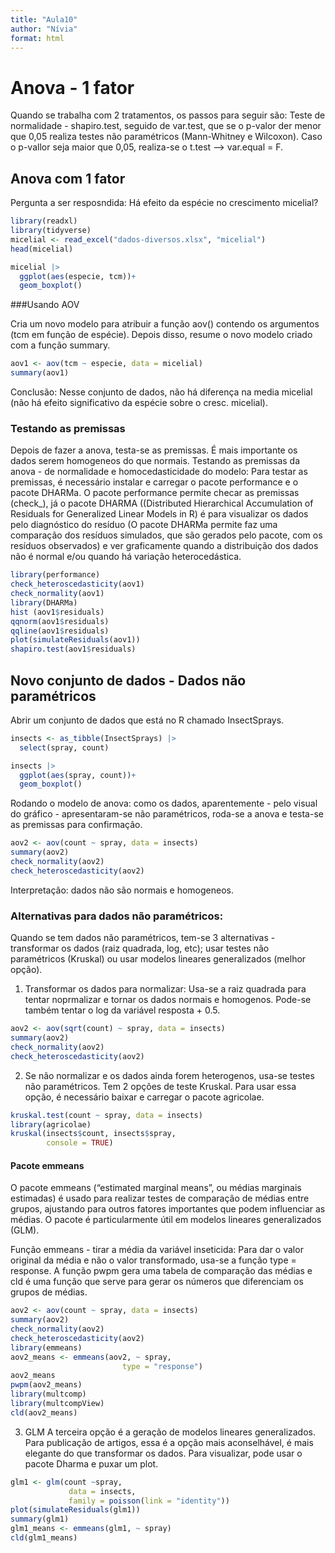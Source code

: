 ```yaml
---
title: "Aula10"
author: "Nívia"
format: html
---
```


# Anova - 1 fator

Quando se trabalha com 2 tratamentos, os passos para seguir são: Teste de normalidade - shapiro.test, seguido de var.test, que se o p-valor der menor que 0,05 realiza testes não paramétricos (Mann-Whitney e Wilcoxon). Caso o p-vallor seja maior que 0,05, realiza-se o t.test ----\> var.equal = F.

## Anova com 1 fator

Pergunta a ser resposndida: Há efeito da espécie no crescimento micelial?

```r
library(readxl)
library(tidyverse)
micelial <- read_excel("dados-diversos.xlsx", "micelial")
head(micelial)

```

```r
micelial |>
  ggplot(aes(especie, tcm))+
  geom_boxplot()
```

###Usando AOV

Cria um novo modelo para atribuir a função aov() contendo os argumentos (tcm em função de espécie). Depois disso, resume o novo modelo criado com a função summary.

```r
aov1 <- aov(tcm ~ especie, data = micelial)
summary(aov1)
```

Conclusão: Nesse conjunto de dados, não há diferença na media micelial (não há efeito significativo da espécie sobre o cresc. micelial).

### Testando as premissas

Depois de fazer a anova, testa-se as premissas. É mais importante os dados serem homogeneos do que normais. Testando as premissas da anova - de normalidade e homocedasticidade do modelo: Para testar as premissas, é necessário instalar e carregar o pacote performance e o pacote DHARMa. O pacote performance permite checar as premissas (check\_), já o pacote DHARMA ((Distributed Hierarchical Accumulation of Residuals for Generalized Linear Models in R) é para visualizar os dados pelo diagnóstico do resíduo (O pacote DHARMa permite faz uma comparação dos resíduos simulados, que são gerados pelo pacote, com os resíduos observados) e ver graficamente quando a distribuição dos dados não é normal e/ou quando há variação heterocedástica.

```r
library(performance)
check_heteroscedasticity(aov1)
check_normality(aov1)
library(DHARMa)
hist (aov1$residuals)
qqnorm(aov1$residuals)
qqline(aov1$residuals)
plot(simulateResiduals(aov1))
shapiro.test(aov1$residuals)
```

## Novo conjunto de dados - Dados não paramétricos

Abrir um conjunto de dados que está no R chamado InsectSprays.

```r
insects <- as_tibble(InsectSprays) |>
  select(spray, count)
```

```r
insects |>
  ggplot(aes(spray, count))+
  geom_boxplot()
```

Rodando o modelo de anova: como os dados, aparentemente - pelo visual do gráfico - apresentaram-se não paramétricos, roda-se a anova e testa-se as premissas para confirmação.

```r
aov2 <- aov(count ~ spray, data = insects)
summary(aov2)
check_normality(aov2)
check_heteroscedasticity(aov2)
```

Interpretação: dados não são normais e homogeneos.

### Alternativas para dados não paramétricos:

Quando se tem dados não paramétricos, tem-se 3 alternativas - transformar os dados (raiz quadrada, log, etc); usar testes não paramétricos (Kruskal) ou usar modelos lineares generalizados (melhor opção).

1.  Transformar os dados para normalizar: Usa-se a raiz quadrada para tentar noprmalizar e tornar os dados normais e homogenos. Pode-se também tentar o log da variável resposta + 0.5.

```r
aov2 <- aov(sqrt(count) ~ spray, data = insects)
summary(aov2)
check_normality(aov2)
check_heteroscedasticity(aov2)
```

2.  Se não normalizar e os dados ainda forem heterogenos, usa-se testes não paramétricos. Tem 2 opções de teste Kruskal. Para usar essa opção, é necessário baixar e carregar o pacote agricolae.

```r
kruskal.test(count ~ spray, data = insects)
library(agricolae)
kruskal(insects$count, insects$spray, 
        console = TRUE)
```

#### Pacote emmeans

O pacote emmeans ("estimated marginal means", ou médias marginais estimadas) é usado para realizar testes de comparação de médias entre grupos, ajustando para outros fatores importantes que podem influenciar as médias. O pacote é particularmente útil em modelos lineares generalizados (GLM).

Função emmeans - tirar a média da variável inseticida: Para dar o valor original da média e não o valor transformado, usa-se a função type = response. A função pwpm gera uma tabela de comparação das médias e cld é uma função que serve para gerar os números que diferenciam os grupos de médias.

```r
aov2 <- aov(count ~ spray, data = insects)
summary(aov2)
check_normality(aov2)
check_heteroscedasticity(aov2)
library(emmeans)
aov2_means <- emmeans(aov2, ~ spray,
                         type = "response")
aov2_means
pwpm(aov2_means)
library(multcomp)
library(multcompView)
cld(aov2_means)
```

3.  GLM A terceira opção é a geração de modelos lineares generalizados. Para publicação de artigos, essa é a opção mais aconselhável, é mais elegante do que transformar os dados. Para visualizar, pode usar o pacote Dharma e puxar um plot.

```r
glm1 <- glm(count ~spray,
             data = insects,
             family = poisson(link = "identity"))
plot(simulateResiduals(glm1))
summary(glm1)
glm1_means <- emmeans(glm1, ~ spray)
cld(glm1_means)

```
